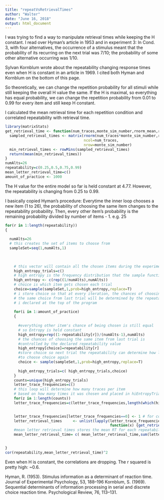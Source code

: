 ---
title: "repeatVsRetrievalTimes"
author: "Walter"
date: "June 16, 2018"
output: html_document
---
I was trying to find a way to manipulate retrieval times while keeping the H constant.
I read over Hyman's article in 1953 and in experiment 3:
 In Cond. 3, with four alternatives, the occurrence of a stimulus meant that the probability of its recurring on the next trial was 7/10; the probability of some other alternative occurring was 1/10. 
 
 Sylvan Kornblum wrote about the repeatability changing response times 
 even when H is constant in an article in 1969.  I cited both Hyman and Kornblum 
 on the bottom of this page.
 
So theoretically, we can change the repetition probability for all stimuli while still keeping the overall H value the same.  If the H is maximal, so everything has equal probability, we can change the repetition probability from 0.01 to 0.99 for every
item and still keep H constant.

I calculated the mean retrieval time for each repetition condition and 
correlated repeatability with retrieval time.

```{r}
library(matrixStats)
get_retrieval_time <- function(num_traces,monte_sim_number,rnorm_mean,rnorm_sd) {
  sampled_retrieval_times <- matrix(rnorm(num_traces*monte_sim_number,rnorm_mean,rnorm_sd),
                                    ncol=num_traces,
                                    nrow=monte_sim_number)
  min_retrieval_times <- rowMins(sampled_retrieval_times)
  return(mean(min_retrieval_times))
}
numAlts=26
repeatability=c(0.25,0.5,0.75,0.99)
mean_letter_retrieval_time=c()
amount_of_practice <- 1000
```
The H value for the entire model so far is held constant at 4.77.
However, the repeatability is changing from 0.25 to 0.99.

I basically copied Hyman's procedure:
Everytime the inner loop chooses a new item (1 to 26), the probability of choosing
the same item changes to the repeatability probability.
Then, every other item's probability is the remaining probability divided by
number of items - 1. e.g. 25

```{r}
for(r in 1:length(repeatability))
{  
  
  numAlts=26
  # this creates the set of items to choose from
  sampleSet=seq(1,numAlts,1)
  
 
  
    # this vector will contain all the chosen items during the experiment
    high_entropy_trials=c()
    # high entropy is the frequency distribution that the sample function will use
    high_entropy <- c(rep((1/numAlts),numAlts))
    # choice is which item gets chosen each trial 
    choice=sample(sampleSet,1,prob=high_entropy,replace=T)
    # i store choice so that at every iteration, the chances of choosing
    # the same choice from last trial will be determined by the repeatability
    # i declared at the top of the program
    
    for(i in 1:amount_of_practice)
    {    
      
      #everything other item's chance of being chosen is still equal
      # so Entropy is held constant
      high_entropy=rep((1-repeatability[r])/(numAlts-1),numAlts)
      # the chances of choosing the same item from last trial is
      #controlled by the declared repeatability value
      high_entropy[choice]=repeatability[r]
      #store choice so next trial the repeatability can determine how likely 
      #to choose choice again
      choice <- sample(sampleSet,1,prob=high_entropy,replace=T)
      
      high_entropy_trials=c( high_entropy_trials,choice)
    }
    counts=unique(high_entropy_trials)
    letter_trace_frequencies=c()
    # this loop will determine how many traces per item
    # based on how many times it was chosen and placed in hiEntropyTrials
    for(z in 1:length(counts))
    letter_trace_frequencies=c(letter_trace_frequencies,length(which(high_entropy_trials==counts[z])))
    

    letter_trace_frequencies[letter_trace_frequencies==0] <- 1 # for convenience, we always assume there is 1 trace
    letter_retrieval_times     <- unlist(lapply(letter_trace_frequencies,
                                                function(x) {get_retrieval_time(x,100,500,100)}))
    #mean letter retrieval times stores the mean RT for each repeatability value
    mean_letter_retrieval_time= c( mean_letter_retrieval_time,sum(letter_retrieval_times*letter_trace_frequencies)/sum(letter_trace_frequencies))
  

}
cor(repeatability,mean_letter_retrieval_time)^2
```

Even when H is constant, the correlations are dropping.  The r squared is pretty high:
~0.6.

Hyman, R. (1953). Stimulus information as a determinant of reaction time. Journal of Experimental Psychology, 53, 188–196
Kornblum, S. (1969). Sequential determinants of information processing in serial and discrete choice reaction time. Psychological Review, 76, 113–131.